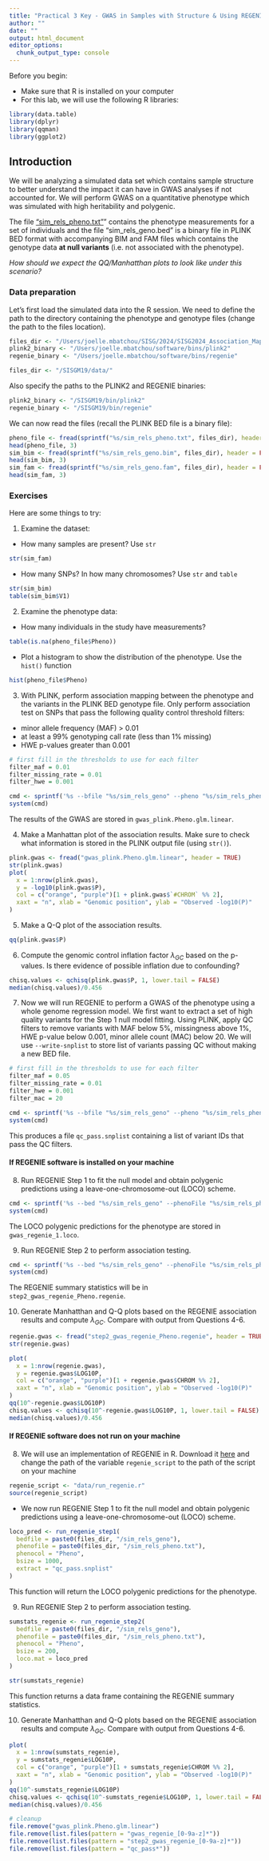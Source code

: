```yaml
---
title: "Practical 3 Key - GWAS in Samples with Structure & Using REGENIE"
author: ""
date: ""
output: html_document
editor_options:
  chunk_output_type: console
---
```

Before you begin:

* Make sure that R is installed on your computer
* For this lab, we will use the following R libraries:
```r
library(data.table)
library(dplyr)
library(qqman)
library(ggplot2)
```



## Introduction
We will be analyzing a simulated data set which contains sample structure to better understand the impact it can have in GWAS analyses if not accounted for. 
We will perform GWAS on a quantitative phenotype which was simulated with high heritability and polygenic.

The file ["sim_rels_pheno.txt"](https://github.com/joellembatchou/SISG2024_Association_Mapping/tree/master/data)” contains the phenotype measurements for a set of individuals and the file "sim_rels_geno.bed" is a binary file in PLINK BED format with accompanying BIM and FAM files which contains the genotype data **at null variants** (i.e. not associated with the phenotype).  

*How should we expect the QQ/Manhatthan plots to look like under this scenario?*

### Data preparation
Let’s first load the simulated data into the R session. We need to define the path to the directory containing the phenotype and genotype files (change the path to the files location).
```r
files_dir <- "/Users/joelle.mbatchou/SISG/2024/SISG2024_Association_Mapping/data/" 
plink2_binary <- "/Users/joelle.mbatchou/software/bins/plink2" 
regenie_binary <- "/Users/joelle.mbatchou/software/bins/regenie"
```

```r
files_dir <- "/SISGM19/data/" 
```

Also specify the paths to the PLINK2 and REGENIE binaries:
```r
plink2_binary <- "/SISGM19/bin/plink2" 
regenie_binary <- "/SISGM19/bin/regenie" 
```

We can now read the files (recall the PLINK BED file is a binary file):
```r
pheno_file <- fread(sprintf("%s/sim_rels_pheno.txt", files_dir), header = TRUE) 
head(pheno_file, 3)
sim_bim <- fread(sprintf("%s/sim_rels_geno.bim", files_dir), header = FALSE)
head(sim_bim, 3)
sim_fam <- fread(sprintf("%s/sim_rels_geno.fam", files_dir), header = FALSE)
head(sim_fam, 3)
```

### Exercises
Here are some things to try:

1. Examine the dataset:
* How many samples are present? Use `str`
```r
str(sim_fam)
```
* How many SNPs? In how many chromosomes? Use `str` and `table`
```r
str(sim_bim)
table(sim_bim$V1)
```

2. Examine the phenotype data:
  * How many individuals in the study have measurements?
```r
table(is.na(pheno_file$Pheno))
```
  * Plot a histogram to show the distribution of the phenotype. Use the `hist()` function
```r
hist(pheno_file$Pheno)
```

3. With PLINK, perform association mapping between the phenotype and the variants in the PLINK BED genotype file. Only perform association test on SNPs that pass the following quality control threshold filters:

* minor allele frequency (MAF) > 0.01
* at least a 99% genotyping call rate (less than 1% missing)
* HWE p-values greater than 0.001

```r
# first fill in the thresholds to use for each filter
filter_maf = 0.01
filter_missing_rate = 0.01
filter_hwe = 0.001

cmd <- sprintf('%s --bfile "%s/sim_rels_geno" --pheno "%s/sim_rels_pheno.txt" --pheno-name Pheno --maf %g --geno %g --hwe %g --glm allow-no-covars --out gwas_plink', plink2_binary, files_dir, files_dir, filter_maf, filter_missing_rate, filter_hwe)
system(cmd)
```
The results of the GWAS are stored in `gwas_plink.Pheno.glm.linear`.


4. Make a Manhattan plot of the association results. Make sure to check what information is stored in the PLINK output file (using `str()`).
```r
plink.gwas <- fread("gwas_plink.Pheno.glm.linear", header = TRUE)
str(plink.gwas)
plot(
  x = 1:nrow(plink.gwas),
  y = -log10(plink.gwas$P),
  col = c("orange", "purple")[1 + plink.gwas$`#CHROM` %% 2],
  xaxt = "n", xlab = "Genomic position", ylab = "Observed -log10(P)"
)
```

5. Make a Q-Q plot of the association results.
```r
qq(plink.gwas$P)
```

6. Compute the genomic control inflation factor $\lambda_{GC}$ based on the p-values. Is there evidence of possible inflation due to confounding?
```r
chisq.values <- qchisq(plink.gwas$P, 1, lower.tail = FALSE)
median(chisq.values)/0.456
```

7. Now we will run REGENIE to perform a GWAS of the phenotype using a whole genome regression model. We first want to extract a set of high quality variants for the Step 1 null model fitting. Using PLINK, apply QC filters to remove variants with MAF below 5%, missingness above 1%, HWE p-value below 0.001, minor allele count (MAC) below 20. 
We will use `--write-snplist` to store list of variants passing QC without making a new BED file.
```r
# first fill in the thresholds to use for each filter
filter_maf = 0.05
filter_missing_rate = 0.01
filter_hwe = 0.001
filter_mac = 20

cmd <- sprintf('%s --bfile "%s/sim_rels_geno" --pheno "%s/sim_rels_pheno.txt" --pheno-name Pheno --maf %g --geno %g --hwe %g --mac %g --write-snplist --out qc_pass', plink2_binary, files_dir, files_dir, filter_maf, filter_missing_rate, filter_hwe, filter_mac)
system(cmd)
```
This produces a file `qc_pass.snplist` containing a list of variant IDs that pass the QC filters.

#### If REGENIE software is installed on your machine
8. Run REGENIE Step 1 to fit the null model and obtain polygenic predictions using a leave-one-chromosome-out (LOCO) scheme. 
```r
cmd <- sprintf('%s --bed "%s/sim_rels_geno" --phenoFile "%s/sim_rels_pheno.txt" --phenoCol Pheno --qt --step 1 --loocv --bsize 1000 --extract qc_pass.snplist --out gwas_regenie', regenie_binary, files_dir, files_dir)
system(cmd)
```
The LOCO polygenic predictions for the phenotype are stored in `gwas_regenie_1.loco`.

9. Run REGENIE Step 2 to perform association testing.
```r
cmd <- sprintf('%s --bed "%s/sim_rels_geno" --phenoFile "%s/sim_rels_pheno.txt" --phenoCol Pheno --qt --step 2 --bsize 400 --pred gwas_regenie_pred.list --out step2_gwas_regenie', regenie_binary, files_dir, files_dir)
system(cmd)
```  
The REGENIE summary statistics will be in `step2_gwas_regenie_Pheno.regenie`.

10. Generate Manhatthan and Q-Q plots based on the REGENIE association results and compute $\lambda_{GC}$. Compare with output from Questions 4-6.
```r
regenie.gwas <- fread("step2_gwas_regenie_Pheno.regenie", header = TRUE)
str(regenie.gwas)

plot(
  x = 1:nrow(regenie.gwas),
  y = regenie.gwas$LOG10P,
  col = c("orange", "purple")[1 + regenie.gwas$CHROM %% 2],
  xaxt = "n", xlab = "Genomic position", ylab = "Observed -log10(P)"
)
qq(10^-regenie.gwas$LOG10P)
chisq.values <- qchisq(10^-regenie.gwas$LOG10P, 1, lower.tail = FALSE)
median(chisq.values)/0.456
```

#### If REGENIE software does not run on your machine
8. We will use an implementation of REGENIE in R. Download it [here](https://gatech.box.com/s/k7yk3tpqlekuc7zh6xquyjh9vbvumcx7) and change the path of the variable `regenie_script` to the path of the script on your machine
```r
regenie_script <- "data/run_regenie.r"
source(regenie_script)
```

* We now run REGENIE Step 1 to fit the null model and obtain polygenic predictions using a leave-one-chromosome-out (LOCO) scheme.
```r
loco_pred <- run_regenie_step1(
  bedfile = paste0(files_dir, "/sim_rels_geno"),
  phenofile = paste0(files_dir, "/sim_rels_pheno.txt"),
  phenocol = "Pheno",
  bsize = 1000,
  extract = "qc_pass.snplist"
) 
```
This function will return the LOCO polygenic predictions for the phenotype.

9. Run REGENIE Step 2 to perform association testing.
```r
sumstats_regenie <- run_regenie_step2(
  bedfile = paste0(files_dir, "/sim_rels_geno"),
  phenofile = paste0(files_dir, "/sim_rels_pheno.txt"),
  phenocol = "Pheno",
  bsize = 200,
  loco.mat = loco_pred
) 

str(sumstats_regenie)
```
This function returns a data frame containing the REGENIE summary statistics.

10. Generate Manhatthan and Q-Q plots based on the REGENIE association results and compute $\lambda_{GC}$. Compare with output from Questions 4-6.
```r
plot(
  x = 1:nrow(sumstats_regenie),
  y = sumstats_regenie$LOG10P,
  col = c("orange", "purple")[1 + sumstats_regenie$CHROM %% 2],
  xaxt = "n", xlab = "Genomic position", ylab = "Observed -log10(P)"
)
qq(10^-sumstats_regenie$LOG10P)
chisq.values <- qchisq(10^-sumstats_regenie$LOG10P, 1, lower.tail = FALSE)
median(chisq.values)/0.456
```


```r
# cleanup
file.remove("gwas_plink.Pheno.glm.linear")
file.remove(list.files(pattern = "gwas_regenie_[0-9a-z]*"))
file.remove(list.files(pattern = "step2_gwas_regenie_[0-9a-z]*"))
file.remove(list.files(pattern = "qc_pass*"))
```